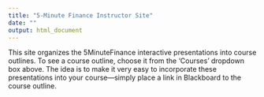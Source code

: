 ```yaml
---
title: "5-Minute Finance Instructor Site"
date: ""
output: html_document
---
```


This site organizes the 5MinuteFinance interactive presentations into course outlines.  To see a course outline, choose it from the 'Courses' dropdown box above.  The idea is to make it very easy to incorporate these presentations into your course---simply place a link in Blackboard to the course outline.





